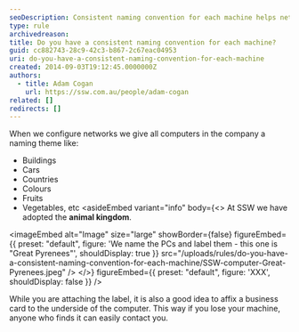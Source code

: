 ```yaml
---
seoDescription: Consistent naming convention for each machine helps network configuration and easy identification, adopting animal kingdom theme at SSW.
type: rule
archivedreason:
title: Do you have a consistent naming convention for each machine?
guid: cc882743-28c9-42c3-b867-2c67eac04953
uri: do-you-have-a-consistent-naming-convention-for-each-machine
created: 2014-09-03T19:12:45.0000000Z
authors:
  - title: Adam Cogan
    url: https://ssw.com.au/people/adam-cogan
related: []
redirects: []
---
```


When we configure networks we give all computers in the company a naming theme like:

- Buildings
- Cars
- Countries
- Colours
- Fruits
- Vegetables, etc
<asideEmbed
  variant="info"
  body={<>
    At SSW we have adopted the **animal kingdom**.


<imageEmbed
  alt="Image"
  size="large"
  showBorder={false}
  figureEmbed={{
    preset: "default",
    figure: 'We name the PCs and label them - this one is "Great Pyrenees"',
    shouldDisplay: true
  }}
  src="/uploads/rules/do-you-have-a-consistent-naming-convention-for-each-machine/SSW-computer-Great-Pyrenees.jpeg"
/>
  </>}
  figureEmbed={{
    preset: "default",
    figure: 'XXX',
    shouldDisplay: false
  }}
/>

While you are attaching the label, it is also a good idea to affix a business card to the underside of the computer. This way if you lose your machine, anyone who finds it can easily contact you.